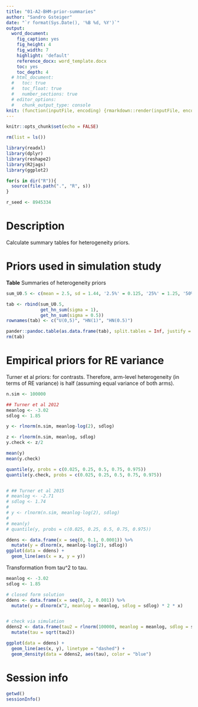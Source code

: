 ```yaml
---
title: "01-A2-BHM-prior-summaries"
author: "Sandro Gsteiger"
date: "`r format(Sys.Date(), '%B %d, %Y')`"
output: 
  word_document:
    fig_caption: yes
    fig_height: 4
    fig_width: 7
    highlight: 'default'
    reference_docx: word_template.docx
    toc: yes
    toc_depth: 4
  # html_document:
  #   toc: true
  #   toc_float: true
  #   number_sections: true
  # editor_options: 
  #   chunk_output_type: console
knit: (function(inputFile, encoding) {rmarkdown::render(inputFile, encoding = encoding, output_dir = "outputs")})
---
```


```r
knitr::opts_chunk$set(echo = FALSE)

rm(list = ls())

library(readxl)
library(dplyr)
library(reshape2)
library(R2jags)
library(ggplot2)

for(s in dir("R")){
  source(file.path(".", "R", s))
}

r_seed <- 8945334
```

# Description
Calculate summary tables for heterogeneity priors.


# Priors used in simulation study
__Table__ Summaries of heterogeneity priors
```r
sum_U0.5 <- c(mean = 2.5, sd = 1.44, '2.5%' = 0.125, '25%' = 1.25, '50%' = 2.5, '75%' = 3.75, '97.5%' = 4.875)

tab <- rbind(sum_U0.5,
             get_hn_sum(sigma = 1),
             get_hn_sum(sigma = 0.5))
rownames(tab) <- c("U(0,5)", "HN(1)", "HN(0.5)")

pander::pandoc.table(as.data.frame(tab), split.tables = Inf, justify = "left", digits = 3)
rm(tab)
```


# Empirical priors for RE variance
Turner et al priors: for contrasts.
Therefore, arm-level heterogeneity (in terms of RE variance) is half (assuming equal variance of both arms).

```r
n.sim <- 100000

## Turner et al 2012
meanlog <- -3.02
sdlog <- 1.85

y <- rlnorm(n.sim, meanlog-log(2), sdlog)

z <- rlnorm(n.sim, meanlog, sdlog)
y.check <- z/2

mean(y)
mean(y.check)

quantile(y, probs = c(0.025, 0.25, 0.5, 0.75, 0.975))
quantile(y.check, probs = c(0.025, 0.25, 0.5, 0.75, 0.975))


# ## Turner et al 2015
# meanlog <- -2.71
# sdlog <- 1.74
# 
# y <- rlnorm(n.sim, meanlog-log(2), sdlog)
# 
# mean(y)
# quantile(y, probs = c(0.025, 0.25, 0.5, 0.75, 0.975))

ddens <- data.frame(x = seq(0, 0.1, 0.0001)) %>%
  mutate(y = dlnorm(x, meanlog-log(2), sdlog))
ggplot(data = ddens) +
  geom_line(aes(x = x, y = y))
```


Transformation from tau^2 to tau.
```r
meanlog <- -3.02
sdlog <- 1.85

# closed form solution
ddens <- data.frame(x = seq(0, 2, 0.001)) %>%
  mutate(y = dlnorm(x^2, meanlog = meanlog, sdlog = sdlog) * 2 * x)


# check via simulation
ddens2 <- data.frame(tau2 = rlnorm(100000, meanlog = meanlog, sdlog = sdlog)) %>%
  mutate(tau = sqrt(tau2))

ggplot(data = ddens) +
  geom_line(aes(x, y), linetype = "dashed") +
  geom_density(data = ddens2, aes(tau), color = "blue")

```




# Session info
```r
getwd()
sessionInfo()
```


